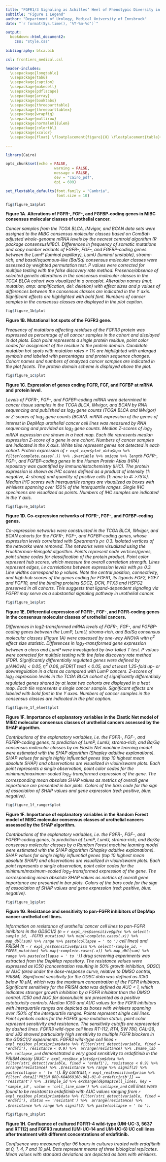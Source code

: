 ---
title: "FGFR1/3 Signaling as Achilles’ Heel of Phenotypic Diversity in Urothelial Carcinoma"
subtitle: "Figure 1 Legend"
author: "Department of Urology, Medical University of Innsbruck"
date: "`r format(Sys.time(), '%Y-%m-%d')`"

output: 
  bookdown::html_document2:
    css: "style.css"
    
bibliography: blca.bib

csl: frontiers_medical.csl

header-includes:
  \usepackage{longtable}
  \usepackage{tabu}
  \usepackage{caption}
  \usepackage{makecell}
  \usepackage{pdflscape}
  \usepackage{array}
  \usepackage{booktabs}
  \usepackage{threeparttable}
  \usepackage{threeparttablex}
  \usepackage{wrapfig}
  \usepackage{multirow}
  \usepackage[normalem]{ulem}
  \usepackage{colortbl}
  \usepackage{xcolor}
  \usepackage{float} \floatplacement{figure}{H} \floatplacement{table}{H}

---

```{r, setup, include = FALSE}

library(Cairo)

opts_chunk$set(echo = FALSE, 
                      warning = FALSE, 
                      message = FALSE, 
                      dev = "cairo_pdf", 
                      dpi = 600)

set_flextable_defaults(font.family = "Cambria", 
                       font.size = 10)


```

\newpage

```{r fig-figure-1a, fig.width = figur::convert(fig$figure_1a, to = 'in')$w, fig.height = figur::convert(fig$figure_1a, to = 'in')$h, fig.cap = 'Alterations of FGFR-, FGF-, and FGFBP-coding genes in MIBC consensus molecular classes of urothelial cancer.'}

fig$figure_1a$plot

```

__Figure 1A. Alterations of FGFR-, FGF-, and FGFBP-coding genes in MIBC consensus molecular classes of urothelial cancer.__ 

_Cancer samples from the TCGA BLCA, IMvigor, and BCAN data sets were assigned to the MIBC consensus molecular classes based on ComBat-adjusted whole-genome mRNA levels by the nearest centroid algorithm (R package consensusMIBC). Differences in frequency of somatic mutations and copy number variants of FGFR-, FGF-, and FGFBP-coding genes between the LumP (luminal papillary), LumU (luminal unstable), stroma-rich, and basal/squamous-like (Ba/Sq) consensus molecular classes were assessed by weighted permutation test. P values were corrected for multiple testing with the false discovery rate method. Presence/absence of selected genetic alterations in the consensus molecular classes in the TCGA BLCA cohort was visualized in a oncoplot. Alteration names (mut: mutation, amp: amplification, del: deletion) with effect sizes and p values of differences between the consensus classes are indicated in the Y axis. Significant effects are highlighted with bold font. Numbers of cancer samples in the consensus classes are displayed in the plot caption._

\newpage

```{r fig-figure-1b, fig.width = figur::convert(fig$figure_1b, to = 'in')$w, fig.height = figur::convert(fig$figure_1b, to = 'in')$h, fig.cap = 'Mutational hot spots of the FGFR3 gene.'}

fig$figure_1b$plot

```

__Figure 1B. Mutational hot spots of the FGFR3 gene.__ 

_Frequency of mutations affecting residues of the FGFR3 protein was expressed as percentage of all cancer samples in the cohort and displayed in dot plots. Each point represents a single protein residue, point color codes for assignment of the residue to the protein domain. Candidate mutation hot spots with mutation rates $\geq$ 1% are highlighted with enlarged symbols and labeled with percentages and protein sequence changes. Cohort names and numbers of analyzed cancer samples are indicated in the plot facets. The protein domain scheme is displayed above the plot._

\newpage

```{r fig-figure-1c, fig.width = figur::convert(fig$figure_1c, to = 'in')$w, fig.height = figur::convert(fig$figure_1c, to = 'in')$h, fig.cap = 'Expression of genes coding FGFR, FGF, and FGFBP at mRNA and protein level.'}

fig$figure_1c$plot

```

__Figure 1C. Expression of genes coding FGFR, FGF, and FGFBP at mRNA and protein level.__ 

_Levels of FGFR-, FGF-, and FGFBP-coding mRNA were determined in cancer tissue samples in the TCGA BLCA, IMvigor, and BCAN by RNA sequencing and published as $log_2$ gene counts (TCGA BLCA and IMvigor) or Z-scores of $log_2$ gene counts (BCAN). mRNA expression of the genes of interest in DepMap urothelial cancer cell lines was measured by RNA sequencing and provided as $log_2$ gene counts. Median Z-scores of $log_2$ mRNA expression are shown in a heat map. Each tile represents median expression Z-score of a gene in one cohort. Numbers of cancer samples are indicated in the X axis. White tiles represent genes not detected in each cohort. Protein expression of `r expl_expr$plot_data$hpa %>% filter(complete.cases(.)) %>% .$variable %>% unique %>% length` FGFR-, FGF-, and FGFBP-coding genes in the Human Protein Atlas (HPA) repository was quantified by immunohistochemistry (IHC). The protein expression is shown as IHC scores defined as a product of intensity (1: negative, 4: strong) and quantity of positive cells (1: none to 4: >75%). Median IHC scores with interquartile ranges are visualized as boxes with whiskers spanning over 150% of the interquartile ranges. Single IHC specimens are visualized as points. Numbers of IHC samples are indicated in the Y axis._

\newpage

```{r fig-figure-1d, fig.width = figur::convert(fig$figure_1d, to = 'in')$w, fig.height = figur::convert(fig$figure_1d, to = 'in')$h, fig.cap = 'Co-expression networks of FGFR-, FGF-, and FGFBP-coding genes.'}

fig$figure_1d$plot

```

__Figure 1D. Co-expression networks of FGFR-, FGF-, and FGFBP-coding genes.__ 

_Co-expression networks were constructed in the TCGA BLCA, IMvigor, and BCAN cohorts for the FGFR-, FGF-, and FGFBP-coding genes, whose expression levels correlated with Spearman’s $\rho \geq$ 0.3. Isolated vertices of the networks were removed. The networks were visualized using the Fruchterman-Reingold algorithm. Points represent node vertices/genes, point shape codes for classification of the protein product. Point color represent hub scores, which measure the overall correlation strength. Lines represent edges, i.e correlations between expression levels with $\rho \geq$ 0.3. Line widths correspond to $\rho$ values. Note the central position, connectivity, and high hub scores of the genes coding for FGFR1, its ligands FGF2, FGF7 and FGF10, and the binding proteins SDC2, DCN, PTX3 and HSPG2 preserved in all cohorts. This suggests that ligand-dependent signaling via FGFR1 may serve as a substantial signaling pathway in urothelial cancer._

\newpage

```{r fig-figure-1e, fig.width = figur::convert(fig$figure_1e, to = 'in')$w, fig.height = figur::convert(fig$figure_1e, to = 'in')$h, fig.cap = 'Differential expression of FGFR-, FGF-, and FGFR-coding genes in the consensus molecular classes of urothelial cancers.'}

fig$figure_1e$plot

```

__Figure 1E. Differential expression of FGFR-, FGF-, and FGFR-coding genes in the consensus molecular classes of urothelial cancers.__ 

_Differences in log2-transformed mRNA levels of FGFR-, FGF-, and FGFBP-coding genes between the LumP, LumU, stroma-rich, and Ba/Sq consensus molecular classes (Figure 1A) were assessed by one-way ANOVA with $\eta^2$ effect size statistic. Differences in $log_2$-transformed gene expression between a class and LumP were investigated by two-tailed T test. P values were corrected for multiple testing with the false discovery rate method (FDR). Significantly differentially regulated genes were defined by p(ANOVA) < 0.05, $\eta^2$ 0.06, pFDR(T test) < 0.05, and at least 1.25-fold up- or downregulation in a class as compared with LumP cancers. Z-scores of $log_2$ expression levels in the TCGA BLCA cohort of significantly differentially regulated genes shared by at least two cohorts are displayed in a heat map. Each tile represents a single cancer sample. Significant effects are labeled with bold font in the Y axes. Numbers of cancer samples in the consensus classes are indicated in the plot caption._

\newpage

```{r fig-figure-1f-elnet, fig.width = figur::convert(fig$figure_1f_elnet, to = 'in')$w, fig.height = figur::convert(fig$figure_1f_elnet, to = 'in')$h, fig.cap = 'Importance of explanatory variables in the Elastic Net model of MIBC molecular consensus classes of urothelial cancers assessed by the SHAP algorithm.'}

fig$figure_1f_elnet$plot

```

__Figure 1F. Importance of explanatory variables in the Elastic Net model of MIBC molecular consensus classes of urothelial cancers assessed by the SHAP algorithm.__ 

_Contributions of the explanatory variables, i.e. the FGFR-, FGF-, and FGFBP-coding genes, to prediction of LumP, LumU, stroma-rich, and Ba/Sq consensus molecular classes by an Elastic Net machine learning model were estimated with the SHAP algorithm (Shapley additive explanations). SHAP values for single highly influential genes (top 10 highest mean absolute SHAP) and observations are visualized in violin/swarm plots. Each point represents a single observation, point color codes for the minimum/maximum-scaled $log_2$-transformed expression of the gene. The corresponding mean absolute SHAP values as metrics of overall gene importance are presented in bar plots. Colors of the bars code for the sign of association of SHAP values and gene expression (red: positive, blue: negative)._

\newpage

```{r fig-figure-1f-ranger, fig.width = figur::convert(fig$figure_1f_ranger, to = 'in')$w, fig.height = figur::convert(fig$figure_1f_ranger, to = 'in')$h, fig.cap = 'Importance of explanatory variables in the Random Forest model of MIBC molecular consensus classes of urothelial cancers assessed by the SHAP algorithm.'}

fig$figure_1f_ranger$plot

```

__Figure 1F. Importance of explanatory variables in the Random Forest model of MIBC molecular consensus classes of urothelial cancers assessed by the SHAP algorithm.__ 

_Contributions of the explanatory variables, i.e. the FGFR-, FGF-, and FGFBP-coding genes, to prediction of LumP, LumU, stroma-rich, and Ba/Sq consensus molecular classes by a Random Forest machine learning model were estimated with the SHAP algorithm (Shapley additive explanations). SHAP values for single highly influential genes (top 10 highest mean absolute SHAP) and observations are visualized in violin/swarm plots. Each point represents a single observation, point color codes for the minimum/maximum-scaled $log_2$-transformed expression of the gene. The corresponding mean absolute SHAP values as metrics of overall gene importance are presented in bar plots. Colors of the bars code for the sign of association of SHAP values and gene expression (red: positive, blue: negative)._

\newpage

```{r fig-resistance, fig.width = figur::convert(fig$figure_1g, to = 'in')$w, fig.height = figur::convert(fig$figure_1g, to = 'in')$h, fig.cap = 'Resistance and sensitivity to pan-FGFR inhibitors of DepMap cancer urothelial cell lines.'}

fig$figure_1g$plot

```

__Figure 1G. Resistance and sensitivity to pan-FGFR inhibitors of DepMap cancer urothelial cell lines.__ 

_Information on resistance of urothelial cancer cell lines to pan-FGFR inhibitors in the GDSC1/2 (n = `r expl_res$sensitive$gdsc %>% select(-sample_id, -FGFR3_mutation) %>% map(~complete.cases(.x)) %>% map_dbl(sum) %>% range %>% paste(collapse = ' to ')` cell lines) and PRISM (n = `r expl_res$sensitive$prism %>% select(-sample_id, -FGFR3_mutation) %>% map(~complete.cases(.x)) %>% map_dbl(sum) %>% range %>% paste(collapse = ' to ')`) drug screening experiments was extracted from the DepMap repository. The resistance values were expressed as IC50 (concentration resulting in 50% growth inhibition, GDSC) or AUC (area under the dose-response curve, relative to DMSO control, PRISM). Significant sensitivity for the GDSC data was defined as IC50 below 10 µM, which was the maximum concentration of the FGFR inhibitors. Significant sensitivity for the PRISM data was defined as AUC < 1, which indicates stronger growth inhibition by a FGFR inhibitor than the DMSO control. IC50 and AUC for doxorubicin are presented as a positive cytotoxicity controls. Median IC50 and AUC values for the FGFR inhibitors with interquartile ranges are depicted as boxes with whiskers spanning over 150% of the interquartile ranges. Points represent single cell lines. Point symbols codes for the FGFR3 gene mutation status, point color represent sensitivity and resistance. The sensitivity cutoffs are represented by dashed lines. FGFR3 wild-type cell lines RT-112, RT4, SW 780, CAL-29, and J82 showed particularly high sensitivity to multiple FGFR blockers in the GDSC1/2 experiments. FGFR3 wild-type cell lines `r expl_res$box_plots$prism$data %>% filter(stri_detect(variable, fixed = 'erdafi'), resistance < 0.9) %>%  arrange(resistance) %>% .$name_lab %>% collapse_and` demonstrated a very good sensitivity to erdafitinib in the PRISM assay (AUC: `r expl_res$box_plots$prism$data %>% filter(stri_detect(variable, fixed = 'erdafi'), resistance < 0.9) %>%  arrange(resistance) %>% .$resistance %>% range %>% signif(2) %>% paste(collapse = ' to ')`). By contrast, `r expl_res$sensitive$prism %>% filter(.data[['PRISM_BRD-K84868168-001-01-0_erdafitinib']] == 'resistant') %>% .$sample_id %>% exchange(depmap$cell_lines, key = 'sample_id', value = 'cell_line_name') %>% collapse_and` cell lines were found to be resistant to erdafitinib with AUC values ranging from `r expl_res$box_plots$prism$data %>% filter(stri_detect(variable, fixed = 'erdafi'), status == 'resistant') %>%  arrange(resistance) %>% .$resistance %>% range %>% signif(2) %>% paste(collapse = ' to ')`._

\newpage

```{r fig-figure-1h, fig.width = figur::convert(fig$figure_1h, to = 'in')$w, fig.height = figur::convert(fig$figure_1h, to = 'in')$h, fig.cap = 'Confluence of cultured FGFR1-4 wild-type (UM-UC-3, 5637 and RT112) and FGFR3 mutated (UM-UC-14 and UM-UC-6) UC cell lines after treatment with different concentrations of erdafitinib.'}

fig$figure_1h$plot

```

__Figure 1H. Confluence of cultured FGFR1-4 wild-type (UM-UC-3, 5637 and RT112) and FGFR3 mutated (UM-UC-14 and UM-UC-6) UC cell lines after treatment with different concentrations of erdafitinib.__ 

_Confluence was measured after 96 hours in cultures treated with erdafitinib at 0, 1, 4, 7 and 10 µM. Dots represent means of three biological replicates. Mean values with standard deviations are depicted as bars with whiskers._
